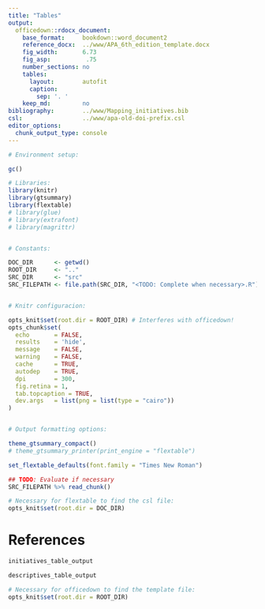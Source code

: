 ```yaml
---
title: "Tables"
output:
  officedown::rdocx_document:
    base_format:     bookdown::word_document2
    reference_docx:  ../www/APA_6th_edition_template.docx
    fig_width:       6.73
    fig_asp:          .75
    number_sections: no
    tables:
      layout:        autofit
      caption:
        sep: '. '
    keep_md:         no
bibliography:        ../www/Mapping_initiatives.bib
csl:                 ../www/apa-old-doi-prefix.csl
editor_options: 
  chunk_output_type: console
---
```


```r
# Environment setup:

gc()

# Libraries:
library(knitr)
library(gtsummary)
library(flextable)
# library(glue)
# library(extrafont)
# library(magrittr)


# Constants:

DOC_DIR      <- getwd()
ROOT_DIR     <- ".."
SRC_DIR      <- "src"
SRC_FILEPATH <- file.path(SRC_DIR, "<TODO: Complete when necessary>.R")


# Knitr configuracion:

opts_knit$set(root.dir = ROOT_DIR) # Interferes with officedown!
opts_chunk$set(
  echo       = FALSE,
  results    = 'hide',
  message    = FALSE,
  warning    = FALSE,
  cache      = TRUE,
  autodep    = TRUE,
  dpi        = 300,
  fig.retina = 1,
  tab.topcaption = TRUE,
  dev.args   = list(png = list(type = "cairo"))
)


# Output formatting options:

theme_gtsummary_compact()
# theme_gtsummary_printer(print_engine = "flextable")

set_flextable_defaults(font.family = "Times New Roman")
```

```r
## TODO: Evaluate if necessary
SRC_FILEPATH %>% read_chunk()
```

```r
# Necessary for flextable to find the csl file:
opts_knit$set(root.dir = DOC_DIR)
```

# References

::: {#refs}
:::

\newpage

```r
initiatives_table_output
```

\newpage

```r
descriptives_table_output
```

\newpage

```r
# Necessary for officedown to find the template file:
opts_knit$set(root.dir = ROOT_DIR)
```
